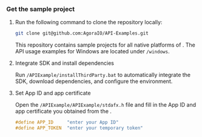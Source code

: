 <PlatformWrapper platform="windows">

### Get the sample project

1. Run the following command to clone the repository locally:

    ```bash
    git clone git@github.com:AgoraIO/API-Examples.git
    ```

    This repository contains sample projects for all native platforms of <Vg k="COMPANY" /> <Vg k="VSDK" />. The API usage examples for Windows are located under `/windows`.

1. Integrate SDK and install dependencies

    Run `/APIExample/installThirdParty.bat` to automatically integrate the SDK, download dependencies, and configure the environment.

1. Set App ID and app certificate

    Open the `/APIExample/APIExample/stdafx.h` file and fill in the App ID and app certificate you obtained from the <Vg k="CONSOLE" />.

    ```cpp
    #define APP_ID     "enter your App ID"
    #define APP_TOKEN  "enter your temporary token"
    ```

</PlatformWrapper>